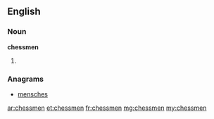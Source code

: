 ==English==

===Noun===
'''chessmen'''

# {{plural of|chessman}}

===Anagrams===
* [[mensches#English|mensches]]

[[ar:chessmen]]
[[et:chessmen]]
[[fr:chessmen]]
[[mg:chessmen]]
[[my:chessmen]]